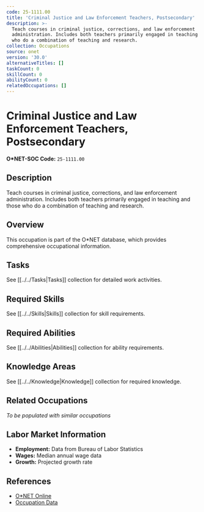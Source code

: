 ```yaml
---
code: 25-1111.00
title: 'Criminal Justice and Law Enforcement Teachers, Postsecondary'
description: >-
  Teach courses in criminal justice, corrections, and law enforcement
  administration. Includes both teachers primarily engaged in teaching and those
  who do a combination of teaching and research.
collection: Occupations
source: onet
version: '30.0'
alternativeTitles: []
taskCount: 0
skillCount: 0
abilityCount: 0
relatedOccupations: []
---
```

# Criminal Justice and Law Enforcement Teachers, Postsecondary

**O*NET-SOC Code:** `25-1111.00`

## Description

Teach courses in criminal justice, corrections, and law enforcement administration. Includes both teachers primarily engaged in teaching and those who do a combination of teaching and research.

## Overview

This occupation is part of the O*NET database, which provides comprehensive occupational information.

## Tasks

See [[../../Tasks|Tasks]] collection for detailed work activities.

## Required Skills

See [[../../Skills|Skills]] collection for skill requirements.

## Required Abilities

See [[../../Abilities|Abilities]] collection for ability requirements.

## Knowledge Areas

See [[../../Knowledge|Knowledge]] collection for required knowledge.

## Related Occupations

*To be populated with similar occupations*

## Labor Market Information

- **Employment:** Data from Bureau of Labor Statistics
- **Wages:** Median annual wage data
- **Growth:** Projected growth rate

## References

- [O*NET Online](https://www.onetonline.org/link/summary/25-1111.00)
- [Occupation Data](https://www.onetcenter.org/)
